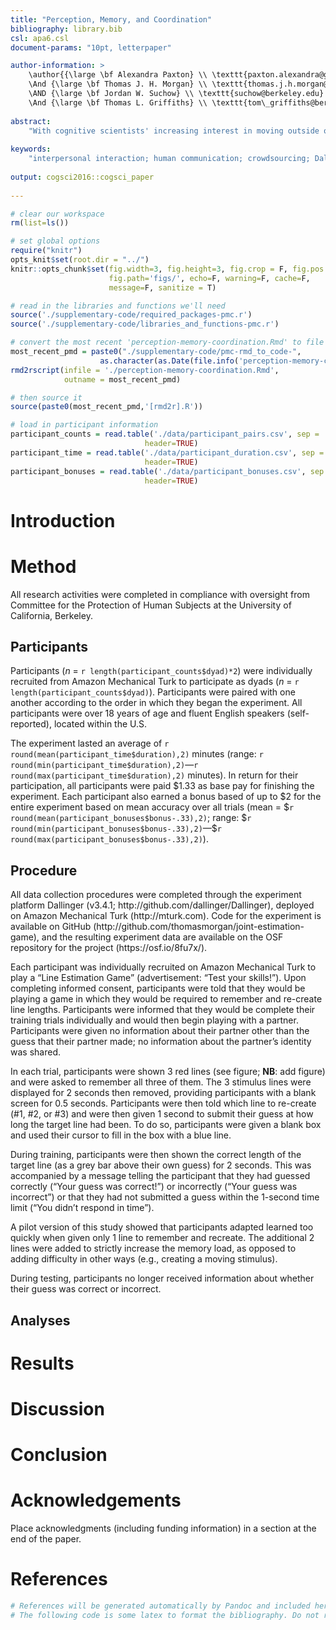 ```yaml
---
title: "Perception, Memory, and Coordination"
bibliography: library.bib
csl: apa6.csl
document-params: "10pt, letterpaper"

author-information: > 
    \author{{\large \bf Alexandra Paxton} \\ \texttt{paxton.alexandra@gmail.com} \\ Institute of Cognitive and Brain Sciences \\ Berkeley Institute for Data Science \\ University of California, Berkeley
    \And {\large \bf Thomas J. H. Morgan} \\ \texttt{thomas.j.h.morgan@asu.edu} \\ School of Human Evolution and Social Change \\ Arizona State University
    \AND {\large \bf Jordan W. Suchow} \\ \texttt{suchow@berkeley.edu} \\ Social Science Matrix \\ University of California, Berkeley
    \And {\large \bf Thomas L. Griffiths} \\ \texttt{tom\_griffiths@berkeley.edu} \\ Department of Psychology \\ University of California, Berkeley}
    
abstract: 
    "With cognitive scientists' increasing interest in moving outside of the lab, recent advances in crowdsourcing platforms can help strike a balance between the tight experimental control of lab designs and the affordances of web-based experiments to reach beyond traditional undergraduate subject pools. By taking advantage of new tools, scientists interested in social cognition and behavior can create new designs and adapt traditional ones to deliver experiments at scale. Dallinger is one such tool, providing researchers with an open-source experiment platform that provides end-to-end automation of the experiment pipeline, from participant recruitment and consent to data de-identification and participant compensation. Here we demonstrate how Dallinger can be used to run complex experimental studies of interactive human social behavior, as a demonstration of its potential to study social cognition and behavior using designs drawn from across cognitive science."
    
keywords:
    "interpersonal interaction; human communication; crowdsourcing; Dallinger"
    
output: cogsci2016::cogsci_paper
  
---
```


```r

# clear our workspace
rm(list=ls())

# set global options
require("knitr")
opts_knit$set(root.dir = "../")
knitr::opts_chunk$set(fig.width=3, fig.height=3, fig.crop = F, fig.pos = "tb",
                      fig.path='figs/', echo=F, warning=F, cache=F, 
                      message=F, sanitize = T)
```

```r

# read in the libraries and functions we'll need
source('./supplementary-code/required_packages-pmc.r')
source('./supplementary-code/libraries_and_functions-pmc.r')

# convert the most recent 'perception-memory-coordination.Rmd' to file 
most_recent_pmd = paste0("./supplementary-code/pmc-rmd_to_code-",
                    as.character(as.Date(file.info('perception-memory-coordination.Rmd')$mtime)))
rmd2rscript(infile = './perception-memory-coordination.Rmd',
            outname = most_recent_pmd)

# then source it
source(paste0(most_recent_pmd,'[rmd2r].R'))

# load in participant information
participant_counts = read.table('./data/participant_pairs.csv', sep = ',',
                              header=TRUE)
participant_time = read.table('./data/participant_duration.csv', sep = ',',
                              header=TRUE)
participant_bonuses = read.table('./data/participant_bonuses.csv', sep = ',',
                              header=TRUE)

```

# Introduction

# Method

All research activities were completed in compliance with oversight from Committee for the Protection of Human Subjects at the University of California, Berkeley.

## Participants

Participants (*n* = `r length(participant_counts$dyad)*2`) were individually recruited from Amazon Mechanical Turk to participate as dyads (*n* = `r length(participant_counts$dyad)`). Participants were paired with one another according to the order in which they began the experiment. All participants were over 18 years of age and fluent English speakers (self-reported), located within the U.S.

The experiment lasted an average of `r round(mean(participant_time$duration),2)` minutes (range: `r round(min(participant_time$duration),2)`---`r round(max(participant_time$duration),2)` minutes). In return for their participation, all participants were paid \$1.33 as base pay for finishing the experiment. Each participant also earned a bonus based of up to \$2 for the entire experiment based on mean accuracy over all trials (mean = \$`r round(mean(participant_bonuses$bonus-.33),2)`; range: \$`r round(min(participant_bonuses$bonus-.33),2)`---\$`r round(max(participant_bonuses$bonus-.33),2)`).

## Procedure

All data collection procedures were completed through the experiment platform Dallinger (v3.4.1;  http://github.com/dallinger/Dallinger), deployed on Amazon Mechanical Turk (http://mturk.com). Code for the experiment is available on GitHub (http://github.com/thomasmorgan/joint-estimation-game), and the resulting experiment data are available on the OSF repository for the project (https://osf.io/8fu7x/).

Each participant was individually recruited on Amazon Mechanical Turk to play a "Line Estimation Game" (advertisement: "Test your skills!"). Upon completing informed consent, participants were told that they would be playing a game in which they would be required to remember and re-create line lengths. Participants were informed that they would be complete their training trials individually and would then begin playing with a partner. Participants were given no information about their partner other than the guess that their partner made; no information about the partner's identity was shared.

In each trial, participants were shown 3 red lines (see figure; **NB**: add figure) and were asked to remember all three of them. The 3 stimulus lines were displayed for 2 seconds then removed, providing participants with a blank screen for 0.5 seconds. Participants were then told which line to re-create (\#1, \#2, or \#3) and were then given 1 second to submit their guess at how long the target line had been. To do so, participants were given a blank box and used their cursor to fill in the box with a blue line.

During training, participants were then shown the correct length of the target line (as a grey bar above their own guess) for 2 seconds. This was accompanied by a message telling the participant that they had guessed correctly ("Your guess was correct!") or incorrectly ("Your guess was incorrect") or that they had not submitted a guess within the 1-second time limit ("You didn't respond in time").

A pilot version of this study showed that participants adapted learned too quickly when given only 1 line to remember and recreate. The additional 2 lines were added to strictly increase the memory load, as opposed to adding difficulty in other ways (e.g., creating a moving stimulus).

During testing, participants no longer received information about whether their guess was correct or incorrect.

## Analyses

# Results

# Discussion

# Conclusion

# Acknowledgements

Place acknowledgments (including funding information) in a section at
the end of the paper.

# References 

```r
# References will be generated automatically by Pandoc and included here.
# The following code is some latex to format the bibliography. Do not remove it.
```

\setlength{\parindent}{-0.1in} 
\setlength{\leftskip}{0.125in}
\noindent


<!-- # Formalities, Footnotes, and Floats -->

<!-- Use standard APA citation format. Citations within the text should -->
<!-- include the author's last name and year. If the authors' names are -->
<!-- included in the sentence, place only the year in parentheses, as in -->
<!-- [-@NewellSimon1972a], but otherwise place the entire reference in -->
<!-- parentheses with the authors and year separated by a comma -->
<!-- [@NewellSimon1972a]. List multiple references alphabetically and -->
<!-- separate them by semicolons [@ChalnickBillman1988a; @NewellSimon1972a].  -->
<!-- Use the et. al. construction only after listing all the authors to a -->
<!-- publication in an earlier reference and for citations with four or -->
<!-- more authors. -->

<!-- For more information on citations in R Markdown, see **[here](http://rmarkdown.rstudio.com/authoring_bibliographies_and_citations.html#citations).** -->

<!-- ## Footnotes -->

<!-- Indicate footnotes with a number\footnote{Sample of the first -->
<!-- footnote.} in the text. Place the footnotes in 9 point type at the -->
<!-- bottom of the page on which they appear. Precede the footnote with a -->
<!-- horizontal rule.\footnote{Sample of the second footnote.} -->

<!-- ## Figures -->

<!-- All artwork must be very dark for purposes of reproduction and should -->
<!-- not be hand drawn. Number figures sequentially, placing the figure -->
<!-- number and caption, in 10 point, after the figure with one line space -->
<!-- above the caption and one line space below it. If necessary, leave extra white space at -->
<!-- the bottom of the page to avoid splitting the figure and figure -->
<!-- caption. You may float figures to the top or bottom of a column, or -->
<!-- set wide figures across both columns. -->

<!-- ## Two-column images -->

<!-- You can read local images using png package for example and plot  -->
<!-- it like a regular plot using grid.raster from the grid package.  -->
<!-- With this method you have full control of the size of your image. **Note: Image must be in .png file format for the readPNG function to work.** -->

<!-- You might want to display a wide figure across both columns. To do this, you change the `fig.env` chunk option to `figure*`. To align the image in the center of the page, set `fig.align` option to `center`. To format the width of your caption text, you set the `num.cols.cap` option to `2`. -->

<!-- ```{r 2-col-image, fig.env = "figure*", fig.pos = "h", fig.width=4, fig.height=2, fig.align = "center", set.cap.width=T, num.cols.cap=2, fig.cap = "This image spans both columns. And the caption text is limited to 0.8 of the width of the document."} -->

<!-- ``` -->

<!-- ## One-column images -->

<!-- Single column is the default option, but if you want set it explicitly, set `fig.env` to `figure`. Notice that the `num.cols` option for the caption width is set to `1`. -->

<!-- ```{r image, fig.env = "figure", fig.pos = "H", fig.align='center', fig.width=2, fig.height=2, set.cap.width=T, num.cols.cap=1, fig.cap = "One column image."} -->

<!-- ``` -->


<!-- ## R Plots -->

<!-- You can use R chunks directly to plot graphs. And you can use latex floats in the -->
<!-- fig.pos chunk option to have more control over the location of your plot on the page. For more information on latex placement specifiers see **[here](https://en.wikibooks.org/wiki/LaTeX/Floats,_Figures_and_Captions)** -->

<!-- ```{r plot, fig.env="figure", fig.pos = "H", fig.align = "center", fig.width=2, fig.height=2, fig.cap = "R plot" } -->
<!-- x <- 0:100 -->
<!-- y <- 2 * (x + rnorm(length(x), sd = 3) + 3) -->

<!-- ggplot2::ggplot(data = data.frame(x, y),  -->
<!--        aes(x = x, y = y)) +  -->
<!--   geom_point() +  -->
<!--   geom_smooth(method = "lm") -->
<!-- ``` -->


<!-- ## Tables -->

<!-- Number tables consecutively; place the table number and title (in -->
<!-- 10 point) above the table with one line space above the caption and -->
<!-- one line space below it, as in Table 1. You may float -->
<!-- tables to the top or bottom of a column, set wide tables across both -->
<!-- columns. -->

<!-- You can use the xtable function in the xtable package. -->

<!-- ```{r xtable, results="asis"} -->
<!-- n <- 100 -->
<!-- x <- rnorm(n) -->
<!-- y <- 2*x + rnorm(n) -->
<!-- out <- lm(y ~ x) -->

<!-- tab1 <- xtable::xtable(summary(out)$coef, digits=c(0, 2, 2, 1, 2),  -->
<!--                       caption = "This table prints across one column.") -->

<!-- print(tab1, type="latex", comment = F, table.placement = "H") -->
<!-- ``` -->
